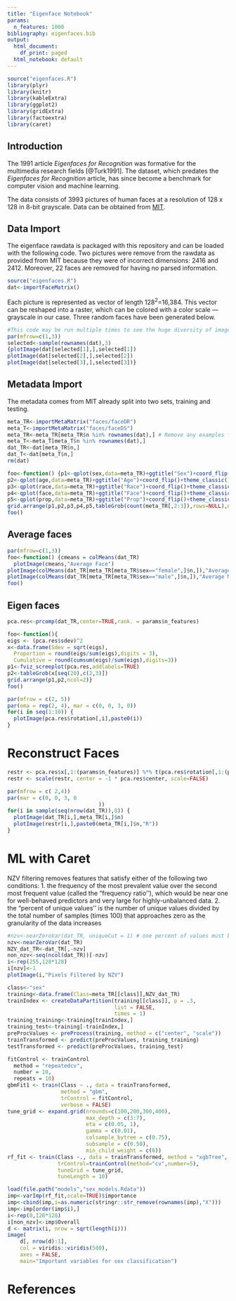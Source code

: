 ```yaml
---
title: "Eigenface Notebook"
params:
  n_features: 1000
bibliography: eigenfaces.bib
output:
  html_document:
    df_print: paged
  html_notebook: default
---
```

```r
source("eigenfaces.R")
library(plyr)
library(knitr)
library(kableExtra)
library(ggplot2)
library(gridExtra)
library(factoextra)
library(caret)
```
## Introduction
The 1991 article *Eigenfaces for Recognition* was formative for the multimedia research fields [@Turk1991]. The dataset, which predates the *Eigenfaces for Recognition* article, has since become a benchmark for computer vision and machine learning.


The data consists of 3993 pictures of human faces at a resolution of 128 x 128 in 8-bit grayscale. Data can be obtained from [MIT](http://courses.media.mit.edu/2004fall/mas622j/04.projects/faces/).


## Data Import
The eigenface rawdata is packaged with this repository and can be loaded with the following code. Two pictures were remove from the rawdata as provided from MIT because they were of incorrect dimensions: 2416 and 2412. Moreover, 22 faces are removed for having no parsed information.

```r
source("eigenfaces.R")
dat<-importFaceMatrix()
```

Each picture is represented as vector of length 128^2^=16,384. This vector can be reshaped into a raster, which can be colored with a color scale — grayscale in our case. Three random faces have been generated below.

```r
#This code may be run multiple times to see the huge diversity of images in the data.
par(mfrow=c(1,3))
selected<-sample(rownames(dat),3)
{plotImage(dat[selected[1],],selected[1])
plotImage(dat[selected[2],],selected[2])
plotImage(dat[selected[3],],selected[3])}
```

## Metadata Import

The metadata comes from MIT already split into two sets, training and testing.

```r
meta_TR<-importMetaMatrix("faces/faceDR")
meta_T<-importMetaMatrix("faces/faceDS")
meta_TR<-meta_TR[meta_TR$n %in% rownames(dat),] # Remove any examples from metadata that are not in the data.
meta_T<-meta_T[meta_T$n %in% rownames(dat),]
dat_TR<-dat[meta_TR$n,]
dat_T<-dat[meta_T$n,]
rm(dat)
```

```r
foo<-function() {p1<-qplot(sex,data=meta_TR)+ggtitle("Sex")+coord_flip()+theme_classic()
p2<-qplot(age,data=meta_TR)+ggtitle("Age")+coord_flip()+theme_classic()
p3<-qplot(race,data=meta_TR)+ggtitle("Race")+coord_flip()+theme_classic()
p4<-qplot(face,data=meta_TR)+ggtitle("Face")+coord_flip()+theme_classic()
p5<-qplot(prop,data=meta_TR)+ggtitle("Prop")+coord_flip()+theme_classic()
grid.arrange(p1,p2,p3,p4,p5,tableGrob(count(meta_TR[,2:3]),rows=NULL),ncol=3,top="Exploratory Data Analysis")}
foo()
```
## Average faces
```r

par(mfrow=c(1,3))
foo<-function() {cmeans = colMeans(dat_TR)
  plotImage(cmeans,"Average Face")
plotImage(colMeans(dat_TR[meta_TR[meta_TR$sex=="female",]$n,]),"Average Female Face")
plotImage(colMeans(dat_TR[meta_TR[meta_TR$sex=="male",]$n,]),"Average Male Face")}
foo()
```
## Eigen faces
```r
pca.res<-prcomp(dat_TR,center=TRUE,rank. = params$n_features)
```

```r
foo<-function(){
eigs <- (pca.res$sdev)^2
x<-data.frame(Sdev = sqrt(eigs),
  Proportion = round(eigs/sum(eigs),digits = 3),
  Cumulative = round(cumsum(eigs)/sum(eigs),digits=3))
p1<-fviz_screeplot(pca.res,addlabels=TRUE)
p2<-tableGrob(x[seq(20),c(2,3)])
grid.arrange(p1,p2,ncol=2)}
foo()
```


```r
par(mfrow = c(2, 5))
par(oma = rep(2, 4), mar = c(0, 0, 3, 0))
for(i in seq(1:10)) {
  plotImage(pca.res$rotation[,i],paste0(i))
}
```
# Reconstruct Faces
```r
restr <- pca.res$x[,1:(params$n_features)] %*% t(pca.res$rotation[,1:(params$n_features)])
restr <- scale(restr, center = -1 * pca.res$center, scale=FALSE)
```

```r
par(mfrow = c( 2,4))
par(mar = c(0, 0, 3, 0
                             ))
for(i in sample(seq(nrow(dat_TR)),8)) {
  plotImage(dat_TR[i,],meta_TR[i,]$n)
  plotImage(restr[i,],paste0(meta_TR[i,]$n,"R"))
}
```

# ML with Caret

NZV filtering removes features that satisfy either of the following two conditions:
1. the frequency of the most prevalent value over the second most frequent value (called the “frequency ratio’’), which would be near one for well-behaved predictors and very large for highly-unbalanced data.
2. the “percent of unique values’’ is the number of unique values divided by the total number of samples (times 100) that approaches zero as the granularity of the data increases

```r
#nzv<-nearZeroVar(dat_TR, uniqueCut = 1) # one percent of values must be unique
nzv<-nearZeroVar(dat_TR)
NZV_dat_TR<-dat_TR[,-nzv]
non_nzv<-seq(ncol(dat_TR))[-nzv]
i<-rep(255,128*128)
i[nzv]<-1
plotImage(i,"Pixels Filtered by NZV")
```

```r
class<-"sex"
training<-data.frame(Class=meta_TR[[class]],NZV_dat_TR)
trainIndex <- createDataPartition(training[[class]], p = .3, 
                                  list = FALSE, 
                                  times = 1)
training_training<-training[trainIndex,]
training_test<-training[-trainIndex,]
preProcValues <- preProcess(training, method = c("center", "scale"))
trainTransformed <- predict(preProcValues, training_training)
testTransformed <- predict(preProcValues, training_test)
```

```r
fitControl <- trainControl
  method = "repeatedcv",
  number = 10,
  repeats = 10)
gbmFit1 <- train(Class ~ ., data = trainTransformed, 
                 method = "gbm", 
                 trControl = fitControl,
                 verbose = FALSE)
tune_grid <- expand.grid(nrounds=c(100,200,300,400), 
                         max_depth = c(3:7),
                         eta = c(0.05, 1),
                         gamma = c(0.01),
                         colsample_bytree = c(0.75),
                         subsample = c(0.50),
                         min_child_weight = c(0))
rf_fit <- train(Class ~., data = trainTransformed, method = "xgbTree",
                trControl=trainControl(method="cv",number=5),
                tuneGrid = tune_grid,
                tuneLength = 10)
```


```r
load(file.path("models","sex_models.Rdata"))
imp<-varImp(rf_fit,scale=TRUE)$importance
imp<-cbind(imp,i=as.numeric(stringr::str_remove(rownames(imp),"X")))
imp<-imp[order(imp$i),]
i<-rep(0,128*128)
i[non_nzv]<-imp$Overall
d <- matrix(i, nrow = sqrt(length(i)))
image(
    d[, nrow(d):1],
    col = viridis::viridis(500),
    axes = FALSE,
    main="Important variables for sex classification")

```


# References



























